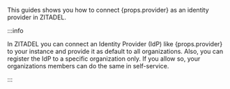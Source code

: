 <p>This guides shows you how to connect {props.provider} as an identity provider in ZITADEL.</p>

:::info
<p>
In ZITADEL you can connect an Identity Provider (IdP) like {props.provider} to your instance and provide it as default to all organizations.
Also, you can register the IdP to a specific organization only.
If you allow so, your organizations members can do the same in self-service.
</p>
:::